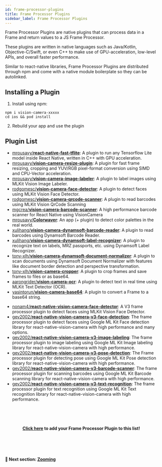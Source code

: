 ```yaml
---
id: frame-processor-plugins
title: Frame Processor Plugins
sidebar_label: Frame Processor Plugins
---
```


Frame Processor Plugins are native plugins that can process data in a Frame and return values to a JS Frame Processor.

These plugins are written in native languages such as Java/Kotlin, Objective-C/Swift, or even C++ to make use of GPU-acceleration, low-level APIs, and overall faster performance.

Similar to react-native libraries, Frame Processor Plugins are distributed through npm and come with a native module boilerplate so they can be autolinked.

## Installing a Plugin

1. Install using npm:

```
npm i vision-camera-xxxxx
cd ios && pod install
```

2. Rebuild your app and use the plugin

## Plugin List

* [mrousavy/**react-native-fast-tflite**](https://github.com/mrousavy/react-native-fast-tflite): A plugin to run any Tensorflow Lite model inside React Native, written in C++ with GPU acceleration.
* [mrousavy/**vision-camera-resize-plugin**](https://github.com/mrousavy/vision-camera-resize-plugin): A plugin for fast frame resizing, cropping and YUV/RGB pixel-format conversion using SIMD and CPU-Vector acceleration.
* [mrousavy/**vision-camera-image-labeler**](https://github.com/mrousavy/vision-camera-image-labeler): A plugin to label images using MLKit Vision Image Labeler.
* [rodgomesc/**vision-camera-face-detector**](https://github.com/rodgomesc/vision-camera-face-detector): A plugin to detect faces using MLKit Vision Face Detector.
* [rodgomesc/**vision-camera-qrcode-scanner**](https://github.com/rodgomesc/vision-camera-qrcode-scanner): A plugin to read barcodes using MLKit Vision QrCode Scanning
* [mgcrea/**vision-camera-barcode-scanner**](https://github.com/mgcrea/vision-camera-barcode-scanner): A high performance barcode scanner for React Native using VisionCamera
* [mrousavy/**Colorwaver**](https://github.com/mrousavy/Colorwaver): An app (+ plugin) to detect color palettes in the real world.
* [xulihang/**vision-camera-dynamsoft-barcode-reader**](https://github.com/xulihang/vision-camera-dynamsoft-barcode-reader): A plugin to read barcodes using Dynamsoft Barcode Reader.
* [xulihang/**vision-camera-dynamsoft-label-recognizer**](https://github.com/xulihang/vision-camera-dynamsoft-label-recognizer): A plugin to recognize text on labels, MRZ passports, etc. using Dynamsoft Label Recognizer.
* [tony-xlh/**vision-camera-dynamsoft-document-normalizer**](https://github.com/tony-xlh/vision-camera-dynamsoft-document-normalizer): A plugin to scan documents using Dynamsoft Document Normalizer with features like document border detection and perspective transformation.
* [tony-xlh/**vision-camera-cropper**](https://github.com/tony-xlh/vision-camera-cropper): A plugin to crop frames and save frames to files or as base64.
* [aarongrider/**vision-camera-ocr**](https://github.com/aarongrider/vision-camera-ocr): A plugin to detect text in real time using MLKit Text Detector (OCR).
* [yasintorun/**vision-camera-base64**](https://github.com/yasintorun/vision-camera-base64): A plugin to convert a Frame to a base64 string.




<!-- Add your Frame Processor Plugin here! -->
* [nonam4/**react-native-vision-camera-face-detector**](https://github.com/nonam4/react-native-vision-camera-face-detector): A V3 frame processor plugin to detect faces using MLKit Vision Face Detector.
* [gev2002/**react-native-vision-camera-v3-face-detection**](https://github.com/gev2002/react-native-vision-camera-v3-face-detection): The frame processor plugin to detect faces using Google ML Kit Face detection library for react-native-vision-camera with high performance and many options.
* [gev2002/**react-native-vision-camera-v3-image-labeling**](https://github.com/gev2002/react-native-vision-camera-v3-image-labeling): The frame processor plugin to image labeling using Google ML Kit Image labeling library for react-native-vision-camera with high performance.
* [gev2002/**react-native-vision-camera-v3-pose-detection**](https://github.com/gev2002/react-native-vision-camera-v3-pose-detection): The Frame processor plugin for detecting pose using Google ML Kit Pose detection library for react-native-vision-camera with high performance.
* [gev2002/**react-native-vision-camera-v3-barcode-scanner**](https://github.com/gev2002/react-native-vision-camera-v3-barcode-scanner): The frame processor plugin for scanning barcodes using Google ML Kit Barcode scanning library for react-native-vision-camera with high performance.
* [gev2002/**react-native-vision-camera-v3-text-recognition**](https://github.com/gev2002/react-native-vision-camera-v3-text-recognition): The frame processor plugin for text recognition using Google ML Kit Text recognition library for react-native-vision-camera with high performance.





<br />
<br />
<br />
<p align="center">
<b>
<a href="https://github.com/mrousavy/react-native-vision-camera/edit/main/docs/docs/guides/FRAME_PROCESSOR_PLUGINS.mdx">Click here</a> to add your Frame Processor Plugin to this list!
</b>
</p>
<br />
<br />
<br />


#### 🚀 Next section: [Zooming](/docs/guides/zooming)
